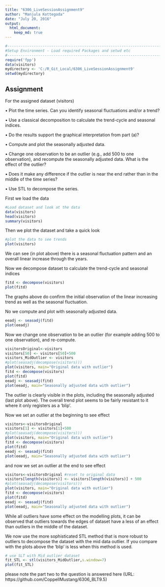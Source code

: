 ---
title: "6306_LiveSessionAssignment9"
author: "Manjula Kottegoda"
date: "July 20, 2016"
output: 
  html_document:
    keep_md: true
---

```{r echo=FALSE, include=FALSE}
#------------------------------------------------------------------------------
#Setup Environment - Load required Packages and setwd etc
#------------------------------------------------------------------------------
require('fpp')
data(visitors)
mydirectory <- 'C:/R_Git_Local/6306_LiveSessionAssignment9'
setwd(mydirectory)
```

## Assignment

For the assigned dataset (visitors)

•	Plot the time series. Can you identify seasonal fluctuations and/or a trend? 

•	Use a classical decomposition to calculate the trend-cycle and seasonal indices. 

•	Do the results support the graphical interpretation from part (a)? 

•	Compute and plot the seasonally adjusted data. 

•	Change one observation to be an outlier (e.g., add 500 to one observation), and recompute the seasonally adjusted data. What is the effect of the outlier? 

•	Does it make any difference if the outlier is near the end rather than in the middle of the time series? 

•	Use STL to decompose the series. 
  


First we load the data
```{r cars}
#Load dataset and look at the data
data(visitors)
head(visitors)
summary(visitors)
```



Then we plot the dataset and take a quick look
```{r}
#plot the data to see trends
plot(visitors)

```

We can see (in plot above) there is a seasonal fluctuation pattern and an overall linear increase through the years.


Now we decompose dataset to calculate the trend-cycle and seasonal indices
```{r}
fitd <- decompose(visitors)
plot(fitd)
```

The graphs above do confirm the initial observation of the linear increasing trend as well as the seasonal fluctuation.




No we compute and plot with seasonally adjusted data. 
```{r}
eeadj <- seasadj(fitd)
plot(eeadj)
```



Now we change one observation to be an outlier (for example adding 500 to one observation), and re-compute. 


```{r}
visitorsOriginal<-visitors
visitors[50] <- visitors[50]+500 
visitors_MidOutlier <- visitors
#plot(seasadj(decompose(visitors)))
plot(visitors, main="Original data with outlier")
fitd <- decompose(visitors)
plot(fitd)
eeadj <- seasadj(fitd)
plot(eeadj, main="Seasonally adjusted data with outlier")
```


The outlier is clearly visible in the plots, including the seasonally adjusted (last plot above). The overall trend plot seems to be fairly resistant to it where it only registers as a 'blip'.


Now we set an outlier at the beginning to see effect

```{r}
visitors<-visitorsOriginal
visitors[1] <- visitors[1]+500 
#plot(seasadj(decompose(visitors)))
plot(visitors, main="Original data with outlier")
fitd <- decompose(visitors)
plot(fitd)
eeadj <- seasadj(fitd)
plot(eeadj, main="Seasonally adjusted data with outlier")
```


and now we set an outlier at the end to see effect

```{r}
visitors<-visitorsOriginal #reset to original data
visitors[length(visitors)] <- visitors[length(visitors)] + 500
#plot(seasadj(decompose(visitors)))
plot(visitors, main="Original data with outlier")
fitd <- decompose(visitors)
plot(fitd)
eeadj <- seasadj(fitd)
plot(eeadj, main="Seasonally adjusted data with outlier")
```


While all outliers have some effect on the modelling plots, it can be observed that outliers towards the edges of dataset have a less of an effect than outliers in the middle of the dataset.


We now use the more sophisticated STL method that is more robust to outliers to decompose the dataset with the mid data outlier. If you compare with the plots above the 'blip' is less when this method is used.

```{r}
# use SLT with Mid outlier dataset
fit_STL <- stl(visitors_MidOutlier,s.window=7)
plot(fit_STL)
```


please note the part two to the question is answered here (URL: https://github.com/CoppellMustang/6306_BLT9.5)